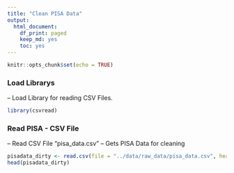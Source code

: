 ```yaml
---
title: "Clean PISA Data"
output:
  html_document:
    df_print: paged
    keep_md: yes
    toc: yes
---
```


```r
knitr::opts_chunk$set(echo = TRUE)
```

### Load Librarys

-- Load Library for reading CSV Files.

```r
library(csvread)
```


### Read PISA - CSV File

-- Read CSV File "pisa_data.csv"
-- Gets PISA Data for cleaning


```r
pisadata_dirty <- read.csv(file = "../data/raw_data/pisa_data.csv", header = TRUE)
head(pisadata_dirty)
```